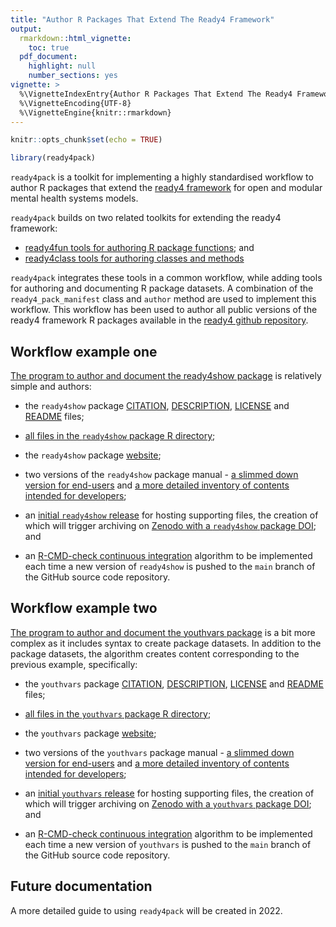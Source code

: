 ```yaml
---
title: "Author R Packages That Extend The Ready4 Framework"
output: 
  rmarkdown::html_vignette:
    toc: true
  pdf_document:
    highlight: null
    number_sections: yes
vignette: >
  %\VignetteIndexEntry{Author R Packages That Extend The Ready4 Framework}
  %\VignetteEncoding{UTF-8}
  %\VignetteEngine{knitr::rmarkdown}
---
```

```r
knitr::opts_chunk$set(echo = TRUE)
```
```r
library(ready4pack)
```

`ready4pack` is a toolkit for implementing a highly standardised workflow to author R packages that extend the [ready4 framework](https://www.ready4-dev.com/) for open and modular mental health systems models.

`ready4pack` builds on two related toolkits for extending the ready4 framework:

- [ready4fun tools for authoring R package functions](https://ready4-dev.github.io/ready4fun/articles/V_01.html); and 
- [ready4class tools for authoring classes and methods](https://ready4-dev.github.io/ready4class/articles/V_01.html)

`ready4pack` integrates these tools in a common workflow, while adding tools for authoring and documenting R package datasets. A combination of the `ready4_pack_manifest` class and `author` method are used to implement this workflow. This workflow has been used to author all public versions of the ready4 framework R packages available in the [ready4 github repository](https://github.com/ready4-dev).

## Workflow example one

[The program to author and document the ready4show package](https://github.com/ready4-dev/ready4show/blob/main/data-raw/DATASET.R) is relatively simple and authors:

- the `ready4show` package [CITATION](https://github.com/ready4-dev/ready4show/blob/main/inst/CITATION), [DESCRIPTION](https://github.com/ready4-dev/ready4show/blob/main/DESCRIPTION), [LICENSE](https://github.com/ready4-dev/ready4show/blob/main/LICENSE) and [README](https://github.com/ready4-dev/ready4show/blob/main/README.md) files;

- [all files in the `ready4show` package R directory](https://github.com/ready4-dev/ready4show/tree/main/R);

- the `ready4show` package [website](https://ready4-dev.github.io/ready4show/);

- two versions of the `ready4show` package manual - [a slimmed down version for end-users](https://github.com/ready4-dev/ready4show/releases/download/Documentation_0.0/ready4show_User.pdf) and [a more detailed inventory of contents intended for developers](https://github.com/ready4-dev/ready4show/releases/download/Documentation_0.0/ready4show_Developer.pdf);

- an [initial `ready4show` release](https://github.com/ready4-dev/ready4show/releases/tag/Documentation_0.0) for hosting supporting files, the creation of which will trigger archiving on [Zenodo with a `ready4show`  package DOI](https://doi.org/10.5281/zenodo.5644569); and

- an [R-CMD-check continuous integration](https://github.com/ready4-dev/ready4show/actions/workflows/R-CMD-check.yaml) algorithm to be implemented each time a new version of `ready4show` is pushed to the `main` branch of the GitHub source code repository.

## Workflow example two

[The program to author and document the youthvars package](https://github.com/ready4-dev/youthvars/blob/main/data-raw/DATASET.R) is a bit more complex as it includes syntax to create package datasets. In addition to the package datasets, the algorithm creates content corresponding to the previous example, specifically:

- the `youthvars` package [CITATION](https://github.com/ready4-dev/youthvars/blob/main/inst/CITATION), [DESCRIPTION](https://github.com/ready4-dev/youthvars/blob/main/DESCRIPTION), [LICENSE](https://github.com/ready4-dev/youthvars/blob/main/LICENSE) and [README](https://github.com/ready4-dev/youthvars/blob/main/README.md) files;

- [all files in the `youthvars` package R directory](https://github.com/ready4-dev/youthvars/tree/main/R);

- the `youthvars` package [website](https://ready4-dev.github.io/youthvars/);

- two versions of the `youthvars` package manual - [a slimmed down version for end-users](https://github.com/ready4-dev/youthvars/releases/download/Documentation_0.0/youthvars_User.pdf) and [a more detailed inventory of contents intended for developers](https://github.com/ready4-dev/youthvars/releases/download/Documentation_0.0/youthvars_Developer.pdf);

- an [initial `youthvars` release](https://github.com/ready4-dev/youthvars/releases/tag/Documentation_0.0) for hosting supporting files, the creation of which will trigger archiving on [Zenodo with a `youthvars` package DOI](https://zenodo.org/record/5646551); and

- an [R-CMD-check continuous integration](https://github.com/ready4-dev/youthvars/actions/workflows/R-CMD-check.yaml) algorithm to be implemented each time a new version of `youthvars` is pushed to the `main` branch of the GitHub source code repository.

## Future documentation

A more detailed guide to using `ready4pack` will be created in 2022.
